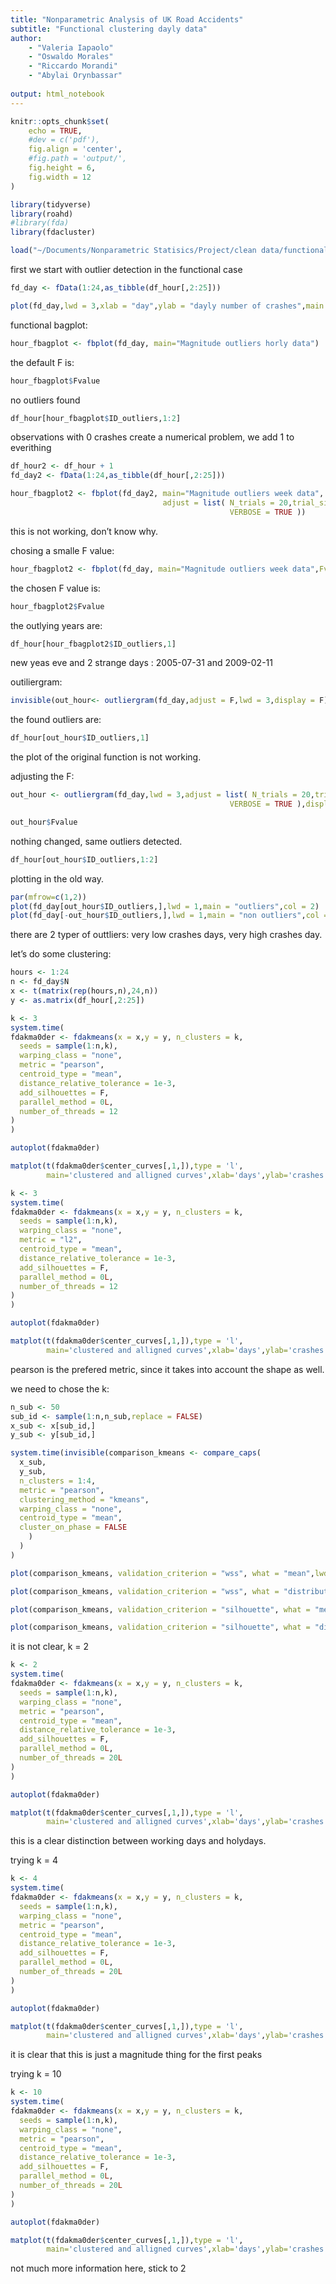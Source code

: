 ```yaml
---
title: "Nonparametric Analysis of UK Road Accidents"
subtitle: "Functional clustering dayly data"
author:
    - "Valeria Iapaolo"
    - "Oswaldo Morales"
    - "Riccardo Morandi"
    - "Abylai Orynbassar"
    
output: html_notebook
---
```


```r
knitr::opts_chunk$set(
    echo = TRUE,
    #dev = c('pdf'),
    fig.align = 'center',
    #fig.path = 'output/',
    fig.height = 6,
    fig.width = 12
)
```

```r
library(tidyverse)
library(roahd)
#library(fda)
library(fdacluster)
```

```r
load("~/Documents/Nonparametric Statisics/Project/clean data/functional/df_hour.RData")
```

first we start with outlier detection in the functional case

```r
fd_day <- fData(1:24,as_tibble(df_hour[,2:25]))
```

```r
plot(fd_day,lwd = 3,xlab = "day",ylab = "dayly number of crashes",main = "hourly crashes in each week")
```

functional bagplot:

```r
hour_fbagplot <- fbplot(fd_day, main="Magnitude outliers horly data")
```

the default F is:

```r
hour_fbagplot$Fvalue
```

no outliers found

```r
df_hour[hour_fbagplot$ID_outliers,1:2]
```

observations with 0 crashes create a numerical problem, we add 1 to everithing

```r
df_hour2 <- df_hour + 1
fd_day2 <- fData(1:24,as_tibble(df_hour[,2:25]))
```

```r
hour_fbagplot2 <- fbplot(fd_day2, main="Magnitude outliers week data",
                                  adjust = list( N_trials = 20,trial_size = fd_day2$N,
                                                 VERBOSE = TRUE ))
```

this is not working, don't know why.

chosing a smalle F value:

```r
hour_fbagplot2 <- fbplot(fd_day, main="Magnitude outliers week data",Fvalue = 0.9)
```

the chosen F value is:

```r
hour_fbagplot2$Fvalue
```

the outlying years are:

```r
df_hour[hour_fbagplot2$ID_outliers,1]
```

new yeas eve and 2 strange days : 2005-07-31	and 2009-02-11

outiliergram:

```r
invisible(out_hour<- outliergram(fd_day,adjust = F,lwd = 3,display = F))
```

the found outliers are:

```r
df_hour[out_hour$ID_outliers,1]
```

the plot of the original function is not working.

adjusting the F:

```r
out_hour <- outliergram(fd_day,lwd = 3,adjust = list( N_trials = 20,trial_size = 8*fd_day$N,
                                                 VERBOSE = TRUE ),display = FALSE)
```

```r
out_hour$Fvalue
```

nothing changed, same outliers detected.

```r
df_hour[out_hour$ID_outliers,1:2]
```

plotting in the old way.

```r
par(mfrow=c(1,2))
plot(fd_day[out_hour$ID_outliers,],lwd = 1,main = "outliers",col = 2)
plot(fd_day[-out_hour$ID_outliers,],lwd = 1,main = "non outliers",col = 3)
```

there are 2 typer of outtliers:
very low crashes days,
very high crashes day.

let's do some clustering:

```r
hours <- 1:24
n <- fd_day$N
x <- t(matrix(rep(hours,n),24,n))
y <- as.matrix(df_hour[,2:25])
```

```r
k <- 3
system.time(
fdakma0der <- fdakmeans(x = x,y = y, n_clusters = k,
  seeds = sample(1:n,k),
  warping_class = "none",
  metric = "pearson",
  centroid_type = "mean",
  distance_relative_tolerance = 1e-3,
  add_silhouettes = F,
  parallel_method = 0L,
  number_of_threads = 12
)
)
```

```r
autoplot(fdakma0der)
```

```r
matplot(t(fdakma0der$center_curves[,1,]),type = 'l',
        main='clustered and alligned curves',xlab='days',ylab='crashes', col = 1:5,lwd = 3)
```

```r
k <- 3
system.time(
fdakma0der <- fdakmeans(x = x,y = y, n_clusters = k,
  seeds = sample(1:n,k),
  warping_class = "none",
  metric = "l2",
  centroid_type = "mean",
  distance_relative_tolerance = 1e-3,
  add_silhouettes = F,
  parallel_method = 0L,
  number_of_threads = 12
)
)
```

```r
autoplot(fdakma0der)
```

```r
matplot(t(fdakma0der$center_curves[,1,]),type = 'l',
        main='clustered and alligned curves',xlab='days',ylab='crashes', col = 1:5,lwd = 3)
```

pearson is the prefered metric, since it takes into account the shape as well.

we need to chose the k:

```r
n_sub <- 50
sub_id <- sample(1:n,n_sub,replace = FALSE)
x_sub <- x[sub_id,]
y_sub <- y[sub_id,]

system.time(invisible(comparison_kmeans <- compare_caps(
  x_sub,
  y_sub,
  n_clusters = 1:4,
  metric = "pearson",
  clustering_method = "kmeans",
  warping_class = "none",
  centroid_type = "mean",
  cluster_on_phase = FALSE
    )
  )
)
```

```r
plot(comparison_kmeans, validation_criterion = "wss", what = "mean",lwd = 3)
```

```r
plot(comparison_kmeans, validation_criterion = "wss", what = "distribution")
```

```r
plot(comparison_kmeans, validation_criterion = "silhouette", what = "mean")
```

```r
plot(comparison_kmeans, validation_criterion = "silhouette", what = "distribution")
```

it is not clear, k = 2

```r
k <- 2
system.time(
fdakma0der <- fdakmeans(x = x,y = y, n_clusters = k,
  seeds = sample(1:n,k),
  warping_class = "none",
  metric = "pearson",
  centroid_type = "mean",
  distance_relative_tolerance = 1e-3,
  add_silhouettes = F,
  parallel_method = 0L,
  number_of_threads = 20L
)
)
```

```r
autoplot(fdakma0der)
```

```r
matplot(t(fdakma0der$center_curves[,1,]),type = 'l',
        main='clustered and alligned curves',xlab='days',ylab='crashes', col = 1:5,lwd = 3)
```

this is a clear distinction between working days and holydays.

trying k = 4

```r
k <- 4
system.time(
fdakma0der <- fdakmeans(x = x,y = y, n_clusters = k,
  seeds = sample(1:n,k),
  warping_class = "none",
  metric = "pearson",
  centroid_type = "mean",
  distance_relative_tolerance = 1e-3,
  add_silhouettes = F,
  parallel_method = 0L,
  number_of_threads = 20L
)
)
```

```r
autoplot(fdakma0der)
```

```r
matplot(t(fdakma0der$center_curves[,1,]),type = 'l',
        main='clustered and alligned curves',xlab='days',ylab='crashes', col = 1:5,lwd = 3)
```

it is clear that this is just a magnitude thing for the first peaks

trying k = 10

```r
k <- 10
system.time(
fdakma0der <- fdakmeans(x = x,y = y, n_clusters = k,
  seeds = sample(1:n,k),
  warping_class = "none",
  metric = "pearson",
  centroid_type = "mean",
  distance_relative_tolerance = 1e-3,
  add_silhouettes = F,
  parallel_method = 0L,
  number_of_threads = 20L
)
)
```

```r
autoplot(fdakma0der)
```

```r
matplot(t(fdakma0der$center_curves[,1,]),type = 'l',
        main='clustered and alligned curves',xlab='days',ylab='crashes', col = 1:k,lwd = 3)
```

not much more information here, stick to 2




